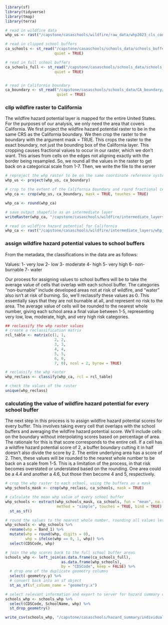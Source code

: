 ```r
library(sf)
library(tidyverse)
library(tmap)
library(terra)
```

```r
# read in wildfire data
whp_us <- rast("/capstone/casaschools/wildfire/raw_data/whp2023_cls_conus.tif")

# read in clipped school buffers
ca_schools <- st_read("/capstone/casaschools/schools_data/schools_buffer_clip/schools_buffer_clip.shp",
                      quiet = TRUE)

# read in full school buffers
ca_schools_full <- st_read("/capstone/casaschools/schools_data/schools_buffer/schools_points_buffer.shp",
                      quiet = TRUE)


# read in California boundary
ca_boundary <- st_read("/capstone/casaschools/schools_data/CA_boundary/CA_boundary.shp",
                       quiet = TRUE)
```


### clip wildfire raster to California

The wildfire hazard potential layer is mapped for the entire United States. For the purposes of our analysis, we only need the area that covers California. We first project the wildfire hazard potential raster to be in the same CRS as the California boundary. We then crop the raster to the boundary with the argument mask = TRUE. This crops the raster to the exact boundary, not just the bounding box of the California layer. This cropping causes fractional values to occur in our raster, which we don't want. This arises from cells on the edges not aligning exactly with the border being resampled. So, we round all the values in the raster to get back on a categorical scale from 1-7. Then, we write the file to the server

```r
# reproject the whp raster to be on the same coordinate reference system as the California polygon
whp_us <- project(whp_us, ca_boundary)

# crop to the extent of the California boundary and round fractional cell values
whp_ca <- crop(whp_us, ca_boundary, mask = TRUE, touches = TRUE)

whp_ca <- round(whp_ca)

# save output shapefile as an intermediate layer
writeRaster(whp_ca, "/capstone/casaschools/wildfire/intermediate_layers/whp_ca.tif")

# read in wildfire hazard potential for California
whp_ca <- rast("/capstone/casaschools/wildfire/intermediate_layers/whp_ca.tif")
```


### assign wildfire hazard potential values to school buffers

From the metadata, the classifications in the data are as follows:

Values:
1- very low
2- low
3- moderate
4- high
5- very high
6- non-burnable
7- water

Our process for assigning values to school buffers will be to take the average value of cells that overlap with each school buffer. The categories "non-burnable" include developed areas not at risk of wildfire, and "water" also isn't at risk of burning. So, we'll reclassify these values as 0. This essentially says that they are not burnable at all, and represent no risk to the area. The average value of cells will be rounded to the nearest whole number, giving each school area a final value between 1-5, representing very low, low, moderate, high, and very high risk categories.

```r
## reclassify the whp raster values
# create a reclassification matrix
rcl_table <- matrix(c(1, 1,
                      2, 2,
                      3, 3,
                      4, 4,
                      5, 5,
                      6, 0,
                      7, 0), ncol = 2, byrow = TRUE)

# reclassify the whp raster
whp_reclass <- classify(whp_ca, rcl = rcl_table)

# check the values of the raster
unique(whp_reclass)
```

### calculating the value of wildfire hazard potential for every school buffer

The next step in this process is to assign wildfire hazard potential scores for every buffer. This involves taking every cell that overlaps with the school buffers and averaging the wildfire hazard potential score. We'll include cells on the boundary without interpolating scores based on percentage of area. The rationale for this is that score corresponds to the entire cell. If a cell has a wildfire hazard potential score of 2, a buffer boundary cutting it in half doesn't also divide the score by 2. The entire underlying area has a score of 2. Then, these values will be rounded to the nearest whole number to be back on a scale from 1-5. This is a limitation of the process, in that risk becomes overstated or understated based on the rounding. One area could be a 4.4 and another a 4.6, but those then become 4 and 5, respectively.

```r
# crop the whp raster to each school, using the buffers as a mask
whp_schools_mask <- crop(whp_reclass, ca_schools, mask = TRUE)

# calculate the mean whp value of every school buffer
whp_schools <- extract(whp_schools_mask, ca_schools, fun = "mean", na.rm = TRUE, 
                       method = "simple", touches = TRUE, bind = TRUE) %>% 
  st_as_sf()

# round the values to the nearest whole number, rounding all values less than 0 up to 1
whp_schools <- whp_schools %>% 
  rename(whp = Band_1) %>% 
  mutate(whp = round(whp, digits = 0),
         whp = ifelse(whp == 0, 1, whp)) %>% 
  select(CDSCode, whp)

# join the whp scores back to the full school buffer areas 
schools_whp <- left_join(as.data.frame(ca_schools_full), 
                         as.data.frame(whp_schools),
                         by = "CDSCode", keep = FALSE) %>% 
  # drop one of the duplicate geometry columns
  select(-geometry.y) %>% 
  # convert back into an sf object
  st_as_sf(sf_column_name = "geometry.x")

# select relevant information and export to server for hazard summary calculation
schools_whp <- schools_whp %>% 
  select(CDSCode, SchoolName, whp) %>% 
  st_drop_geometry()

write_csv(schools_whp, "/capstone/casaschools/hazard_summary/individual_tables/schools_whp.csv")
```

